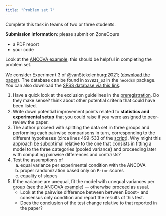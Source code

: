 ```yaml
---
title: "Problem set 7"
---
```


Complete this task in teams of two or three students.

**Submission information**: please submit on ZoneCours

-   a PDF report
-   your code


Look at the [ANCOVA example](/example/ancova.html); this should be helpful in completing the problem set.

We consider Experiment 3 of @vanStekelenburg:2021; ([download the paper](https://doi.org/10.1177/09567976211007788)). The database can be found in `SSVB21_S3` in the `hecedsm` package. You can also download the [SPSS database via this link](/files/data/SPSS/SSVB21_S3.sav).

1. Have a quick look at the exclusion guidelines in the [preregistration](https://osf.io/4w9tq). Do they make sense? think about other potential criteria that could have been listed.
2. Write down potential improvement points related to **statistics and experimental setup** that you could raise if you were assigned to peer-review the paper.
3. The author proceed with splitting the data set in three groups and performing each pairwise comparisons in turn, corresponding to the different hypotheses (circa lines 499-533 of the [script](https://osf.io/4yatk/download)). Why might this approach be suboptimal relative to the one that consists in fitting a model to the three categories (pooled variance) and proceeding later with computing pairwise differences and contrasts?
5. Test the assumptions of 
   a. equal variance per experimental condition with the ANCOVA 
   b. proper randomization based only on `Prior` scores
   c. equality of slopes
6. If the variance are unequal, fit the model with unequal variances per group (see the [ANCOVA example](example/ancova.html)) --- otherwise proceed as usual.
   - Look at the pairwise difference between between Boost+ and consensus only condition and report the results of this test.
   - Does the conclusion of the test change relative to that reported in the paper?
   
